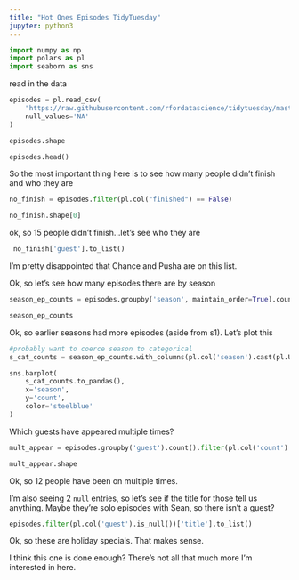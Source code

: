 ```yaml
---
title: "Hot Ones Episodes TidyTuesday"
jupyter: python3
---
```


```python
import numpy as np
import polars as pl
import seaborn as sns

```

read in the data

```python
episodes = pl.read_csv(
    "https://raw.githubusercontent.com/rfordatascience/tidytuesday/master/data/2023/2023-08-08/episodes.csv",
    null_values='NA'
)

episodes.shape
```

```python
episodes.head()
```

So the most important thing here is to see how many people didn't finish and who they are

```python
no_finish = episodes.filter(pl.col("finished") == False)

no_finish.shape[0]
```

ok, so 15 people didn't finish...let's see who they are

```python
 no_finish['guest'].to_list()
```

I'm pretty disappointed that Chance and Pusha are on this list.

Ok, so let's see how many episodes there are by season

```python
season_ep_counts = episodes.groupby('season', maintain_order=True).count() 

season_ep_counts
```

Ok, so earlier seasons had more episodes (aside from s1). Let's plot this

```python
#probably want to coerce season to categorical
s_cat_counts = season_ep_counts.with_columns(pl.col('season').cast(pl.Utf8))

sns.barplot(
    s_cat_counts.to_pandas(),
    x='season', 
    y='count',
    color='steelblue'
) 
```

Which guests have appeared multiple times?

```python
mult_appear = episodes.groupby('guest').count().filter(pl.col('count') > 1) 

mult_appear.shape
```

Ok, so 12 people have been on multiple times.

I'm also seeing 2 `null` entries, so let's see if the title for those tell us anything. Maybe they're solo episodes with Sean, so there isn't a guest?

```python
episodes.filter(pl.col('guest').is_null())['title'].to_list() 
```

Ok, so these are holiday specials. That makes sense.

I think this one is done enough? There's not all that much more I'm interested in here.